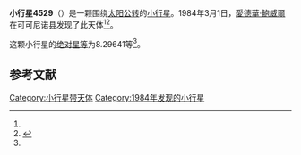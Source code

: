 {{Infobox planet
| bgcolour = #FFFFC0
| name = 4529 Webern
| symbol = 
| image = 
| caption = 
| discovery = yes
| discovery_ref = 
| discoverer = [[愛德華·鮑威爾|愛德華·鮑威爾]]
| discovery_site = [[可可尼诺县|可可尼诺县]] 
| discovered = 1984年3月1日
| designations = yes
| mp_name = 
| named_after = 
| alt_names = 1984 ED/ 1942 CK / 1986 PW2
| mp_category = [[主带小行星|主带小行星]]
| orbit_ref = <ref name="a">[http://ssd.jpl.nasa.gov/sbdb.cgi?sstr=4529 4529 Webern] {{Wayback|url=http://ssd.jpl.nasa.gov/sbdb.cgi?sstr=4529 |date=20201124005623 }}，小行星數據庫瀏覽器（JPL Small-Body Database Browser）－[[美国国家航空航天局|美国国家航空航天局]]喷气推进实验室</ref>
| epoch = 2456400.5 (2013年4月18日更新)
| aphelion = {{convert|3.1920639|AU|km|3|abbr=on|lk=out}}
| perihelion = {{convert|2.8332931|AU|km|3|abbr=on}}
| semimajor = {{convert|3.0126785|AU|km|3|abbr=on}}
| eccentricity = 0.0595435
| period = 1909.97462 [[日|日]]<br />5.23[[儒略年|儒略年]]
| avg_speed = 
| inclination = 11.00102
| asc_node = 131.81612
| mean_anomaly = 
| arg_peri = 8.29641
| satellites = 
| physical_characteristics = yes
| dimensions = 
| mass = 
| density = 
| surface_grav = 
| escape_velocity = 
| sidereal_day = 
| axial_tilt = 
| pole_ecliptic_lat = 
| pole_ecliptic_lon = 
| albedo = 
| temperatures= 
| temp_name1 = 
| mean_temp_1 = 
| max_temp_1 = 
| temp_name2 = 
| max_temp_2 = 
| spectral_type = 
| abs_magnitude = 8.29641
}}

'''小行星4529'''（{{lang-en|4529 Webern}}）是一颗围绕[[太阳|太阳]][[公转|公转]]的[[小行星|小行星]]。1984年3月1日，[[愛德華·鮑威爾|愛德華·鮑威爾]]在可可尼诺县发现了此天体<ref name="a" /><ref>{{cite news|title=小行星列表|url=http://cfa-www.harvard.edu/iau/lists/NumberedMPs.txt|accessdate=2013-07-08|newspaper=哈佛大学|archive-date=2008-05-17|archive-url=https://web.archive.org/web/20080517010638/http://cfa-www.harvard.edu/iau/lists/NumberedMPs.txt|dead-url=no}}</ref>。

这颗小行星的[[绝对星等|绝对星等]]为8.29641等<ref name="a" />。

==参考文献==
{{reflist}}
{{Minor Planet Number|[[小行星4528|小行星4528]]|[[小行星4530|小行星4530]]}}

{{小天体}}

[[Category:小行星带天体|Category:小行星带天体]]
[[Category:1984年发现的小行星|Category:1984年发现的小行星]]

{{asteroid-stub}}